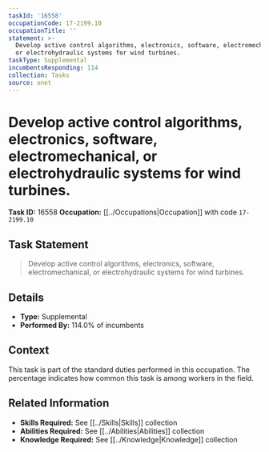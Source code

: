 ```yaml
---
taskId: '16558'
occupationCode: 17-2199.10
occupationTitle: ''
statement: >-
  Develop active control algorithms, electronics, software, electromechanical,
  or electrohydraulic systems for wind turbines.
taskType: Supplemental
incumbentsResponding: 114
collection: Tasks
source: onet
---
```

# Develop active control algorithms, electronics, software, electromechanical, or electrohydraulic systems for wind turbines.

**Task ID:** 16558
**Occupation:** [[../Occupations|Occupation]] with code `17-2199.10`

## Task Statement

> Develop active control algorithms, electronics, software, electromechanical, or electrohydraulic systems for wind turbines.

## Details

- **Type:** Supplemental
- **Performed By:** 114.0% of incumbents

## Context

This task is part of the standard duties performed in this occupation. The percentage indicates how common this task is among workers in the field.

## Related Information

- **Skills Required:** See [[../Skills|Skills]] collection
- **Abilities Required:** See [[../Abilities|Abilities]] collection
- **Knowledge Required:** See [[../Knowledge|Knowledge]] collection
